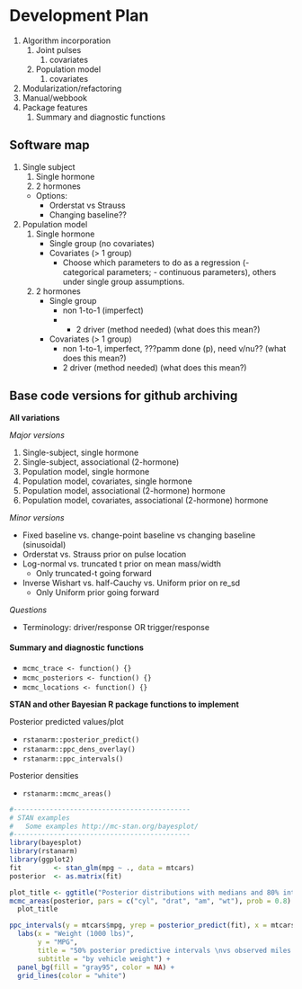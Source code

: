 
# Development Plan


1. Algorithm incorporation
    1. Joint pulses
        1. covariates
    1. Population model
        1. covariates
1. Modularization/refactoring 
1. Manual/webbook
1. Package features
    1. Summary and diagnostic functions
  
## Software map

1. Single subject
    1. Single hormone
    1. 2 hormones
    - Options:
        - Orderstat vs Strauss
        - Changing baseline??
1. Population model
    1. Single hormone
        - Single group (no covariates)
        - Covariates (> 1 group)
            - Choose which parameters to do as a regression (- categorical
              parameters; - continuous parameters), others under single group
              assumptions.
    1. 2 hormones
        - Single group
            - non 1-to-1 (imperfect)
            - - 2 driver (method needed) (what does this mean?)
        - Covariates (> 1 group)
            - non 1-to-1, imperfect, ???pamm done (p), need v/nu?? (what does this mean?)
            - 2 driver (method needed) (what does this mean?)

## Base code versions for github archiving

**All variations**

*Major versions* 

1. Single-subject, single hormone 
1. Single-subject, associational (2-hormone) 
1. Population model, single hormone 
1. Population model, covariates, single hormone 
1. Population model, associational (2-hormone) hormone 
1. Population model, covariates, associational (2-hormone) hormone

*Minor versions*

- Fixed baseline vs. change-point baseline vs changing baseline (sinusoidal) 
- Orderstat vs. Strauss prior on pulse location 
- Log-normal vs. truncated t prior on mean mass/width 
    - Only truncated-t going forward 
- Inverse Wishart vs. half-Cauchy vs. Uniform prior on re\_sd 
    - Only Uniform prior going forward

*Questions* 
  
- Terminology: driver/response OR trigger/response



#### Summary and diagnostic functions {-}

- `mcmc_trace <- function() {}`
- `mcmc_posteriors <- function() {}`
- `mcmc_locations <- function() {}`


**STAN and other Bayesian R package functions to implement**

Posterior predicted values/plot

- `rstanarm::posterior_predict()`
- `rstanarm::ppc_dens_overlay()`
- `rstanarm::ppc_intervals()`

Posterior densities

- `rstanarm::mcmc_areas()`


```r
#--------------------------------------------
# STAN examples
#   Some examples http://mc-stan.org/bayesplot/
#--------------------------------------------
library(bayesplot)
library(rstanarm)
library(ggplot2)
fit        <- stan_glm(mpg ~ ., data = mtcars)
posterior  <- as.matrix(fit)

plot_title <- ggtitle("Posterior distributions with medians and 80% intervals")
mcmc_areas(posterior, pars = c("cyl", "drat", "am", "wt"), prob = 0.8) +
  plot_title

ppc_intervals(y = mtcars$mpg, yrep = posterior_predict(fit), x = mtcars$wt, prob = 0.5) +
  labs(x = "Weight (1000 lbs)",
       y = "MPG",
       title = "50% posterior predictive intervals \nvs observed miles per gallon",
       subtitle = "by vehicle weight") +
  panel_bg(fill = "gray95", color = NA) +
  grid_lines(color = "white")

```


